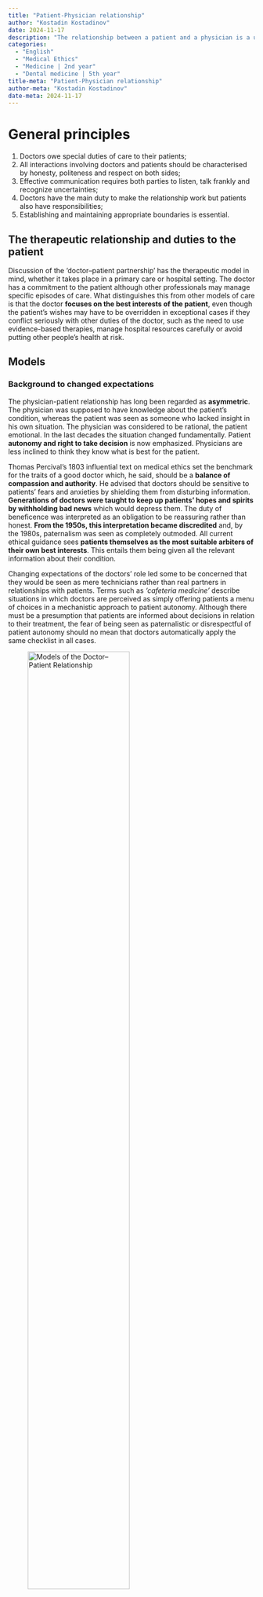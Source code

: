 ```yaml
---
title: "Patient-Physician relationship"
author: "Kostadin Kostadinov"
date: 2024-11-17
description: "The relationship between a patient and a physician is a unique one, as it involves the sharing of personal information and the discussion of sensitive topics. This material explores the importance of the patient-physician relationship and provides tips on how to build and maintain a strong relationship with your patients."
categories: 
  - "English"
  - "Medical Ethics"
  - "Medicine | 2nd year"
  - "Dental medicine | 5th year"
title-meta: "Patient-Physician relationship"
author-meta: "Kostadin Kostadinov"
date-meta: 2024-11-17
---
```


# General principles

1. Doctors owe special duties of care to their patients;
2. All interactions involving doctors and patients should be characterised by honesty, politeness and respect on both sides;
3. Effective communication requires both parties to listen, talk frankly and recognize uncertainties;
4. Doctors have the main duty to make the relationship work but patients also have responsibilities;
5. Establishing and maintaining appropriate boundaries is essential.

## The therapeutic relationship and duties to the patient

Discussion of the ‘doctor–patient partnership’ has the therapeutic model in mind, whether it takes place in a primary care or hospital setting. The doctor has a commitment to the patient although other professionals may manage specific episodes of care. What distinguishes this from other models of care is that the doctor **focuses on the best interests of the patient**, even though the patient’s wishes may have to be overridden in exceptional cases if they conflict seriously with other duties of the doctor, such as the need to use evidence-based therapies, manage hospital resources carefully or avoid putting other people’s health at risk.

## Models 

### Background to changed expectations

The physician-patient relationship has long been regarded as **asymmetric**. The physician was supposed to have knowledge about the patient's condition, whereas the patient was seen as someone who lacked insight in his own situation. The physician was considered to be rational, the patient emotional. In the last decades the situation changed fundamentally. Patient **autonomy and right to take decision** is now emphasized. Physicians are less inclined to think they know what is best for the patient.

Thomas Percival’s 1803 influential text on medical ethics set the benchmark for the traits of a good doctor which, he said, should be a **balance of compassion and authority**. He advised that doctors should be sensitive to patients’ fears and anxieties by shielding them from disturbing information. **Generations of doctors were taught to keep up patients’ hopes and spirits by withholding bad news** which would depress them. The duty of beneficence was interpreted as an obligation to be reassuring rather than honest. **From the 1950s, this interpretation became discredited** and, by the 1980s, paternalism was seen as completely outmoded. All current ethical guidance sees **patients themselves as the most suitable arbiters of their own best interests**. This entails them being given all the relevant information about their condition.

Changing expectations of the doctors’ role led some to be concerned that they would be seen as mere technicians rather than real partners in relationships with patients. Terms such as *‘cafeteria medicine’* describe situations in which doctors are perceived as simply offering patients a menu of choices in a mechanistic approach to patient autonomy. Although there must be a presumption that patients are informed about decisions in relation to their treatment, the fear of being seen as paternalistic or disrespectful of patient autonomy should no mean that doctors automatically apply the same checklist in all cases. 

![Models of the Doctor–Patient Relationship](images/04-models.png){width=70%}

### Paternalism

The concept of paternalism originated in the 1880s, with its fundamental idea being the "principle and practice of paternal administration, government by a father." Drawing an analogy with a father, paternalism assumes two aspects of the paternal role: the father acting benevolently in line with his understanding of his children's interests and making decisions about their well-being instead of letting them decide. In healthcare relationships, this analogy extends further, asserting that professionals, with their superior training and knowledge, hold an authoritative position to determine the patient's best interests. Hence, the central principle in this model is **beneficence**.

Paternalism always entails some form of **interference or refusal** to comply with an individual's preferences regarding their well-being. Paternalistic actions often **involve force, coercion, deception, lying, manipulation of information, or withholding information**. Various forms of paternalism exist:

1. Strong paternalism implies that the patient is **competent to give consent, but the doctor does not afford them the opportunity, withholding sufficient information**.
2. Weak paternalism indicates that the patient **is unable to comprehend** the provided information due to factors like youth, mental illness, or incapacity.

Contemporary ethics generally rejects strong paternalism, except in rare instances like **mandatory treatment for certain infectious diseases with quarantine measures or obligatory tests in specific professions**. Antipaternalists argue that strong paternalistic intervention cannot be justified as it violates individual rights and excessively restricts free choice. On the other hand, weak paternalism finds justification in **emergency situations or when the patient cannot make decisions due to pain, stress, unconsciousness, or shock**. It is deemed acceptable for young children, very old patients, and mentally ill patients, especially in emergency situations where there's no time for surrogate decision-making. In these cases, the prevention of harm or the provision of benefits usually outweighs the loss of independence, given the person's limited ability to make autonomous choices.

There are also distinctions between **active** and **passive** paternalism. 

1. Active paternalism occurs when a patient prefers **non-intervention**
2. Passive paternalism involves a **professional's refusal to carry out a patient's positive preferences** for paternalistic reasons. 

Passive paternalism is generally more justifiable than active paternalism, as physicians are not morally obligated to satisfy a patient's desires if they conflict with accepted medical standards or the physician's conscience.

### Informative model

The model is sometimes referred to as the scientific engineering or consumer model. In this approach, the goal of the interaction between the physician and patient is **for the physician to furnish the patient with all pertinent information**. The patient, in turn, selects the **medical interventions they desire, which is carried out the by the doctor**. In this context, the physician educates the patient about their disease state, potential diagnostic and therapeutic options, the risks and benefits associated with these interventions, and any uncertainties in knowledge. 

The informative model presupposes a **distinct separation between facts and values**. The patient's values are assumed to be well-defined and known; what the patient lacks is factual information. The physician's duty is to provide all available facts, with the patient's values determining the course of treatment. **There is no room for the physician's values**, or judgment. In the informative model, the physician functions as a **conveyor of technical expertise**, offering the patient the means to exert control. The concept of patient autonomy in this model **revolves around the patient's control over medical decision-making**.

In its most extremes form of this model, physicians are viewed as the services or commodities they provide—essentially, mere products. Consequently, the doctor-patient relationship in this model is highly asymmetrical, differing significantly from the partnership model and, in some aspects, can be seen as the complete opposite of the paternalist model. Analee and Thomas Beisecker succinctly encapsulate the consumer metaphor in the doctor-patient relationship with the following points: *"Consumerism focuses on rights; consumerism assumes the doctor is self-centered; consumerism replaces trust with accountability; consumerism presumes that the patient’s health care values dominate; consumerism may require third-party supervision."* **The underlying assumption of the consumer model is that the interests of the physician and the patient diverge, and the sole person genuinely concerned about the patient's health is the patient**. Crucially, in this context, the specific distribution of power lies in the hands of the patient: "In a consumerist relationship, the seller has no particular authority; power rests in the buyer who can make the decisions to buy or not to buy as he or she sees fit."

### Interpretive model

This model closely follows the informative model but provides a **greater role for the doctor** to assist the patient in understanding her values and interests, and the possible impact of different interventions in these terms. **The doctor acts as an advisor to help the patient “elucidate and make coherent”** their values but does not pass judgement on these values or attempt to prioritize them on behalf of the patient. The ultimate choice of intervention **still rests with the patient in the interpretive model**, but the doctor plays a more active role in shaping this choice. Similar to the informative physician, the interpretive physician **imparts information about the nature of the condition and the potential risks and benefits of interventions**. However, the interpretive physician goes beyond this by helping the patient articulate and comprehend their values, aiding in determining which medical interventions best reflect those values. 

In the interpretive model, the patient's values are not necessarily **fixed and may not be fully understood by the patient**. They might be unclear, in flux, or conflicting in specific situations. In extreme cases, the physician may view the patient's life as a narrative whole, specifying the patient's values and their priority, and then identifying tests and treatments that align with these values. Importantly, the physician **does not dictate to the patient**. 


### Deliberative model

In the deliberative model, the goal of the physician-patient interaction is to assist the patient in determining and selecting the most appropriate health-related values that can be actualized in the clinical context. The physician accomplishes this by providing information about the patient's clinical situation and helping to clarify the types of values inherent in the available options. **The physician's objectives extend to suggesting why certain health-related values are more commendable and should be pursued**. 

This model closely follows the interpretive model but gives the doctor a greater role in judging and prioritizing patient values.** It is the doctor’s role to **“elucidate the types of values embodied in the available options, suggesting why certain health-related values are more worthy and should be aspired to.”**. **The aim of the deliberation is moral persuasion**, but **not coercion**, with the patient ultimately deciding on the appropriate validity and priority of these values in their life. Whereas the doctor is an advisor or counsellor in the interpretive model, in the deliberative model they serve as **“a teacher or friend, engaging the patient in dialogue on what course of action would be best.”** The doctor indicates both what the patient could do and, in the context of their understanding of the patient’s life and values, what he thinks the patient should do in terms of choice of intervention. **The final decision still remains with the patient but is subject to greater persuasion and normative argumentation on the part of the doctor**. This model conceives of patient autonomy as a tool for moral self-development; *“the patient is empowered not simply to follow unexamined preferences or examined values, but to consider, through dialogue, alternative health-related values, their worthiness, and their implications for treatment.”*

## Truth telling by doctors

It is never easy to deliver or receive bad news, particularly when no cure is available and there is little that the patient or health team can do to alter the situation. The doctor’s role is to ensure that decision making is returned as much as possible to the patient, rather than pre-empting the choice. Although in the past, doctors often fudged the issue because they feared that the truth might result in lost hopes, sadness, suffering and grief, patients now expect honest answers and support for the anxieties that may flow from them. They should be supported in dealing with the additional anxiety sometimes created by greater knowledge. They have their own goals and need as accurate information as possible about what is achievable. The clinical limitations need to be discussed but doctors also need to be open about any other factors that are likely to affect treatment decisions or their timing. 

### Breaking Bad News

#### What Is Bad News?

One defines bad news as **"any news that drastically and negatively alters the patient's view of her or his future"**. Bad news is stereotypically associated with a terminal diagnosis, but family physicians encounter many situations that involve imparting bad news; for example, a pregnant woman's ultrasound verifies a fetal demise, a middle-aged woman's magnetic resonance imaging scan confirms the clinical suspicion of multiple sclerosis, or an adolescent's polydipsia and weight loss prove to be the onset of diabetes.

#### Why Is Breaking Bad News So Difficult?

There are many reasons why physicians have difficulty breaking bad news. A common concern is **how the news will affect the patient**, and this is often used to justify withholding bad news. Hippocrates advised *“concealing most things from the patient while you are attending to him. Give necessary orders with cheerfulness and serenity…revealing nothing of the patient's future or present condition. For many patients…have taken a turn for the worse…by forecast of what is to come.”*

#### How Should Bad News Be Delivered?

##### Rabow and McPhee **ABCDE** model

1. A *Advance preparation*

- Familiarize yourself with the relevant **clinical information**. Ideally, have the patient's chart or pertinent laboratory data on hand during the conversation. 
- Be prepared to provide at least **basic information about prognosis and treatment options**. 
- Arrange for adequate **time in a private**, comfortable location. Instruct office or hospital staff that there should be no interruptions. Turn your pager to silent mode or leave it with a colleague. 
- Mentally **rehearse how you will deliver the news**. You may wish to practice out loud, as you would prepare for public speaking. **Script specific words and phrases to use or avoid**. 
- If you have limited experience delivering bad news, consider observing a more experienced colleague or role play a variety of scenarios with colleagues before actually being faced with the situation. Prepare emotionally.

2. B *Build a therapeutic environment/relationship*

- Determine the **patient's preferences** for what and how much **they want to know**. 
- When possible, **have family members** or other supportive persons present. This should be at the patient's discretion. If bad news is anticipated, ask in advance **who they would like present and how they would like the others to be involved**. 
- Introduce yourself to everyone present and ask for names and relationships to the patient. **Foreshadow the bad news**, “I'm sorry, but I have bad news.” 
- Use **touch where appropriate**. Some patients or family members will prefer not to be touched. Be sensitive to cultural differences and personal preference. 
- Avoid inappropriate humor or flippant comments; depending on your relationship with the patient, some discreet humor may be appropriate. Assure the patient you will be available. 
- **Schedule follow-up meetings** and make appropriate arrangements with your office. Advise appropriate staff and colleagues of the situation.

3. C *Communicate well*

- Ask what the patient or family already knows and understands. One source advises, *“Before you tell, ask…*. Find out the patient's expectations before you give the information.” Speak frankly **but compassionately**. 
- **Avoid euphemisms and medical jargon**. Use the words cancer or death. 
- Allow silence and tears, and avoid the urge to talk to overcome your own discomfort. Proceed at the patient's pace. Have the patient tell you his or her understanding of what you have said. Encourage questions. 
- At subsequent visits, ask the patient if he or she understands, and use **repetition and corrections** as needed. Be aware that the patient will not retain much of what is said after the initial bad news. 
- Write things down, use sketches or diagrams, and repeat key information. **At the conclusion of each visit, summarize and make follow-up plans.**

4. D *Deal with the patient and family reactions*

- Assess and respond to emotional reactions. 
- **Be aware of cognitive coping strategies** (e.g., denial, blame, intellectualization, disbelief, acceptance). 
- Be attuned to **body language**. 
- With subsequent visits, monitor the patient's **emotional status**, assessing for despondency or suicidal ideations. 
- Be empathetic; it is appropriate to say *“I'm sorry” or “I don't know.”* Crying may be appropriate, but be **reflective**—are your tears from empathy with your patient or are they a reflection of your own personal issues? 
- Do not argue with or criticize colleagues; avoid defensiveness regarding your, or a colleague's, medical care.

5. E *Encourage and validate emotions*

- Offer **realistic hope**. Even if a cure is not realistic, offer hope and encouragement about what options are available. Discuss treatment options at the outset, and arrange follow-up meetings for decision making. 
- Explore what the news means to the patient. Inquire about the patient's **emotional and spiritual needs** and what support systems they have in place. 
- Offer referrals as needed. Use interdisciplinary services to enhance patient care (e.g., hospice), but **avoid using these as a means of disengaging from the relationship**. 
- Attend to your own needs during and following the delivery of bad news. Issues of counter-transference may arise, triggering poorly understood but powerful feelings. A formal or informal debriefing session with involved house staff, office or hospital personnel may be appropriate to review the medical management and their feelings.

##### The **SPIKES** Protocol

The acronym SPIKES, stands for Setting up, Perception, Invitation, Knowledge, Emotions with Empathy, and Strategy or Summary. This approach was designed by Walter Baile and colleagues at the University of Texas MD Anderson Cancer Center in Houston TX, and is designed to help healthcare professionals to accomplish the following while breaking bad news:

1. *Setting Up*

The first step of the SPIKES protocol is setting up the interview. Setting the stage for optimal communication by **preparing what to say prior to the conversation** is essential to successful communication. In this steps setting the room environment where the discussion will take place also is important. 

2. *Perception*

The patient’s perception of the news to be shared will determine how the news is conveyed to the patient. Empathic communication skills will help **the doctor explore the patient and family’s perception of illness or events to date in a disease trajectory**. The patient’s response to the doctor’s questioning will help guide the manner and detail by which the details will be conveyed. Additionally, the physician can interpret if the patient is engaging in any variation of illness denial such as wishful thinking, omission of the essential but unfavorable medical details of the illness, or unrealistic expectations of treatment.

3. *Invitation*

The permission to have information shared is granted by the patient or family. Once an inquiry has been made as to the extent of understanding and the context in which the information fits, **the doctor can then ask for permission to share the current news**. Using what the patient has shared about their understanding of the illness and the context in which testing has been done, the doctor then asks permission to share the current information.

4. *Knowledge*

To “Fire a Warning Shot” and warn the patient and family that the incoming news is not good. Beginning a discussion with phrases such as: *“Unfortunately I have some bad news to tell you,”* or *“I am sorry to tell you,”* or *“Things are not going in the direction we had hoped”* allows the patient and family to emotionally brace themselves for the information to follow. **These statements of warning also establish the doctor as a patient advocate.**

The sharing of bad news must be presented **based on the assessed level of patient’s understanding**, compliance, and wishes for disclosure. Instead of using technical language, showing patients concrete examples of trends in lab work or radiology can make an abstract concept clearer. The actual sharing of the bad news should be done slowly so that the patient and family understand. Choosing words carefully is particularly important if the news indicates a very poor prognosis. In situations involving cancer, patients report that the most **important component of the process of breaking bad news is the content itself**, specifically the expertise and the specific detail that is provided during the conversation. This demands that the doctor be well prepared for the informational needs of the patient and family.

5. *Empathy*

Patients will have a wide range of emotional reactions as they respond to the bad news delivered to them. The **emotional response may range from silence to dramatic crying and sobbing**. This creates a potentially awkward situation for the doctor, but this sense of awkwardness can be diminished through engaging in empathetic communication. Although the entire conversation and time spent interacting with the patient involves empathetic communication, an appropriate and kind response to the emotion demonstrated when the patient hears bad news is critically important. The doctor should show an understanding of the patient’s emotion and demonstrate empathy and respect in the face of a difficult situation.

6. *Strategizing for the future*

The last step in the SPIKES Protocol, will be to establish that patients have a clear plan for the future. Preparatory information is important in order to decrease distress, regardless of illness stage. One of the best ways to prepare a patient for participation in treatment decisions is to ensure that he or she understands the information that has been provided. Before discussing a treatment plan, it is important to ask your patient if they are ready for such a discussion. Frequent clarification during the discussion of the treatment plan will help the doctor establish the patient’s understanding and likelihood of following through with the plan.

## Gifts from patients

Small gifts from patients of nominal or modest value are acceptable on the part of the physician. This is provided that there is no expectation of a different form of therapy or a higher level of care based on the gift. You can accept a cake at Christmas, a balloon on your birthday, or other tokens of esteem, but not if the patient expects an extra, or different prescription for something, in exchange for the gift. The rules on gifts from patients are far less rigorous, precise, or clear than the rules on gifts from the pharmaceutical industry. There is an automatic presumption that gifts from industry always carry an influence toward a product, service, or prescribing practice. Gifts from industry are viewed differently because there can be no other intention behind them except to buy influence and alter behavior. There is no such automatic presumption on the part of gifts received from patients.

## Sexual relationships with patients

Sexual contact between a physician and a patient is always inappropriate. It is unclear if there can ever be a completely acceptable, ethical way to alter the physician/patient relationship so that sexual contact is acceptable. At the very least, the physician and patient must mutually agree to end the formal professional relationship of a doctor and a patient. It is not clear how much time must elapse between the ending of the professional doctor/ patient relationship and the beginning of a personal relationship. The recommendation for psychiatrists is somewhat unique. The American Psychiatric Association guidelines specifically state that there can never be a sexual or personally intimate private relationship between doctor and patient even after the professional relationship has ended. In other words, a psychiatrist should not have sexual contact even with former patients. These guidelines apply no matter who initiates the relationship. In other words, it is not more acceptable for a doctor and patient to have sexual relations if the patient initiates the sexual relationship rather than the physician. These guidelines also take no account of gender or sexual orientation. It is always ethically unacceptable to have a sexual relationship between a psychiatrist and either a current or a former patient. It is ethically unacceptable for a physician of any kind to have a sexual relationship with a current patient.

# Clinical cases

## Case 1

A patient with diabetes lives in a small town with only one endocrinologist. The endocrinologist has a full practice and is not accepting new patients. The patient has very bad diabetes and has a very complex regimen that her family practitioner insists is beyond the scope of his understanding. The patient shows up in the office and insists to the office manager that she be accepted. What should be done?

## Case 2

James is an young doctor, 3 months into his job. He has just finished a 12-hour on-call night shift when he decides to go to his local supermarket to pick up some groceries on his way home. Whilst there, he hears someone shout for help. He rushes over to find a body lying on the floor. It appears that the person has fainted and hit their head on the floor, causing a significant head wound. James introduces himself as a doctor and applies pressure to the site of bleeding to stem blood flow, having checked that the patient was breathing. He asks for an ambulance to be called. James continues to monitor the patient’s breathing whilst applying pressure to the head wound. After a short while, an ambulance arrives and the paramedics take over. The supermarket manager takes down James’ details and asks for a description of what happened. The next day, James arrives at work and recounts the story to a colleague. His colleague expressed his concern at James’ actions, saying that he could get sued. Several days later, two letters arrive for James in the post. He becomes slightly anxious after hearing what his colleague had said about legal action. He opens the letters; one is from the supermarket manager and the other is from the patient. They both expressed their gratitude for his actions. 

Questions

• What is a Good Samaritan act?
• Is there a legal duty to perform a Good Samaritan act?
• What standard of care would the doctor be held to in a court of law?
• Is there an ethical and professional duty to act as a Good Samaritan?

## Case 3

It is Friday night and you have almost finished admitting your patient. You are just waiting for his blood test results. The locum doctor taking over your shift is running late, and you are getting a bit stressed as you have a train to catch back to London so that you can make it home in time for your cousin’s birthday party. Just as you are about to leave your bleep goes off. A nurse informs you that one of your patients, Eric, is having some chest pain. He was admitted 2 days ago with pneumonia and you suspect that the pain is related to the infection. You ask the nurse to do a set of observations and an electrocardiogram (ECG) and say you will ask the doctor taking over to assess him. You then receive an incoming call. It is your cousin, who is very drunk and urging you to hurry up as you are missing out on all the fun. You tell her you are on your way. The locum arrives 20 minutes later and you rush off straight away. Later that night you remember that you completely forgot to hand over the patient who was having chest pain. You decide to ring the hospital and find that he is now a patient on the coronary care unit, having had a massive heart attack.

Questions

• Who has a duty of care to this patient?
• Did you, as the young doctor who received the call, have a duty of care to a patient you have
not seen since the onset of new symptoms?
• Should hospitals have systems in place to ensure that ill patients are handed over to
night staff?

## Case 4

Ben is a 48-year-old man with terminal metastatic melanoma. Originally diagnosed 3 years ago, the cancer has spread despite all treatments, including surgical resection, chemotherapy and radiotherapy. He is angry at having terminal cancer and has been verbally abusive to numerous staff members, face to face, on the telephone and via email, and including senior consultants, junior doctors, specialist cancer nurses and ward nurses. Ben has made several formal complaints against the hospital, in addition to his local District Nursing service and community palliative care team. He has, however, maintained strong and friendly relationships with a few oncology team members and his own GP. Ben has had his care transferred from another hospital and between oncologists at his current hospital due to recurrent breakdowns in relationships with his doctors and nurses due to his behaviour. Ben attends the emergency department at 2 a.m. with uncontrolled pain. The emergency department doctors have referred him to oncology as he is a cancer patient and have refused to see him. You are the junior oncology doctor working overnight in the hospital. After politely introducing yourself and appropriately commenting on the difficulties you are aware he is facing from his disease, Ben tells you aggressively to stop being condescending, swears at you and makes a derogatory comment about your physical appearance. He demands to see a senior oncology team member who he says knows his case and he has a good relationship with. You are the only oncology doctor available to see the patient for the next 7 hours when the shift changes.

Questions

• Does a doctor’s duty extend to treating patients who are aggressive and verbally
abusive?
• Does it make a difference if the behaviour is as a result of the patient reacting
badly to their condition or illness?
• What if there is no one else able to take over care?

## Case 5

Nora, a frail 82 year old lady with advanced lung cancer, is brought to A&E late at night by ambulance. Her husband, her main carer, was admitted yesterday with pneumonia. He mentioned to staff that his wife was at home alone and was concerned she might not be managing without him. After she failed to answer the staff’s phone calls, an ambulance was dispatched, and she was found in her chair, dehydrated and unable to mobilise. Since her husband’s admission she had been too weak and breathless to get up, and had been unable to get herself anything to eat or drink. Fortunately her test results are normal and the A&E doctor suggests she stays overnight so a carer can be arranged the following morning. The doctor explains to Nora they are concerned that if she goes home she may become dehydrated or have a fall. Nora is adamant she wants to go home, stating that she is fine, would rather sleep in her own bed, and will take a sandwich from A&E for supper. She starts getting up and making her way towards the door. She has no history of mental health problems.

Questions

• How should doctors approach patients who make decisions they consider unwise?
• What issues arise from the complex interplay between health and social care,
particularly during out of hours?

## Case 6

An 18-month-old girl, Lilly, presents to A&E with vomiting. She is well known to the paediatric department for vomiting and poor feeding. She was born at 29 weeks’ gestation and was very ill as a neonate. She spent the next 4 months in hospital with various infections and difficulty tolerating feeds. Since coming home, her mother struggled to feed Lilly and ensure she put on weight. Her mother coped as well as she could but had to give up her job as an office manager, as she felt no one else could spend the time Lilly needed to feed. Lilly’s mother also has to look after her 3-year-old son, who is healthy. Lilly has no defined diagnosis and this makes managing her condition difficult. Her mother has consulted a number of different hospitals in a desperate attempt to help her daughter. Each hospital performed the same tests and came to the same conclusion – that Lilly was malnourished but no firm diagnosis could be made. At presentation, Lilly looks thin and small. Her mother says Lilly has not been able to keep anything down for days because she has been coughing. You think she looks a little dehydrated but otherwise not too bad. Her chest is clear. You ask for a chest X-ray to rule out a chest infection. The radiologist later alerts you to the multiple rib fractures of differing ages. He also tells you the bones look osteopenic, consistent with chronic metabolic bone disease. You discuss the case with your consultant, who is not convinced of any child abuse. He asks you to focus on making the child better and ready for discharge.

Questions

• What are your legal obligations in this case?
• How would you proceed?
• Do you have any ethical obligations to Lilly’s mother?

## Case 7

Since you graduated from medical school you have been bombarded with people asking you about their possible medical problems. When you went home for a weekend to escape from the hospital, your brother-in-law asks you to give him some advice on his hayfever. You felt able to do this so you made some suggestions. Your aunt then asked you about her arthritis and whether you could prescribe her some extra pain relief. Later that day your grandparents come to visit. Your grandma confides in you that she is worried about the number of times your grandpa is getting up to go to the toilet in the night. She wants some reassurance that this is normal.

Questions

• What should a doctor do when a friend or relative asks for medical advice?
• Can a doctor write a prescription for a friend?